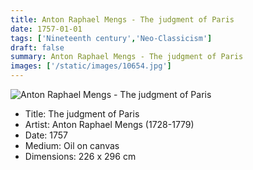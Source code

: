 ```yaml
---
title: Anton Raphael Mengs - The judgment of Paris
date: 1757-01-01
tags: ['Nineteenth century','Neo-Classicism']
draft: false
summary: Anton Raphael Mengs - The judgment of Paris
images: ['/static/images/10654.jpg']
---
```


![Anton Raphael Mengs - The judgment of Paris](/static/images/10654.jpg)

* Title: The judgment of Paris
* Artist: Anton Raphael Mengs (1728-1779)
* Date: 1757
* Medium: Oil on canvas
* Dimensions: 226 x 296 cm


